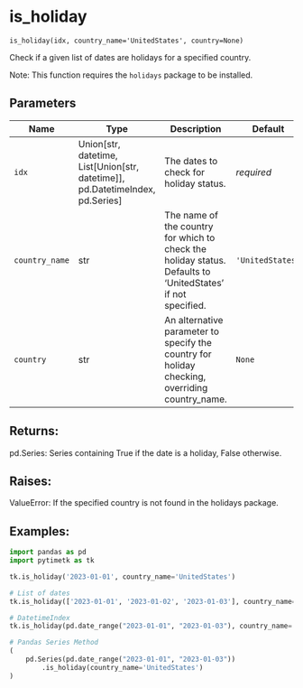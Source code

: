 # is_holiday { #pytimetk.is_holiday }

`is_holiday(idx, country_name='UnitedStates', country=None)`

Check if a given list of dates are holidays for a specified country.

Note: This function requires the `holidays` package to be installed.

## Parameters

| Name           | Type                                                                                | Description                                                                                                  | Default          |
|----------------|-------------------------------------------------------------------------------------|--------------------------------------------------------------------------------------------------------------|------------------|
| `idx`          | Union\[str, datetime, List\[Union\[str, datetime\]\], pd.DatetimeIndex, pd.Series\] | The dates to check for holiday status.                                                                       | _required_       |
| `country_name` | str                                                                                 | The name of the country for which to check the holiday status. Defaults  to 'UnitedStates' if not specified. | `'UnitedStates'` |
| `country`      | str                                                                                 | An alternative parameter to specify the country for holiday checking,  overriding country_name.              | `None`           |

## Returns:

pd.Series:
    Series containing True if the date is a holiday, False otherwise.



## Raises:

ValueError:
    If the specified country is not found in the holidays package.



## Examples:

```python
import pandas as pd
import pytimetk as tk

tk.is_holiday('2023-01-01', country_name='UnitedStates')
```

```python
# List of dates
tk.is_holiday(['2023-01-01', '2023-01-02', '2023-01-03'], country_name='UnitedStates')
```

```python
# DatetimeIndex
tk.is_holiday(pd.date_range("2023-01-01", "2023-01-03"), country_name='UnitedStates')
```

```python
# Pandas Series Method
( 
    pd.Series(pd.date_range("2023-01-01", "2023-01-03"))
        .is_holiday(country_name='UnitedStates')
)
```